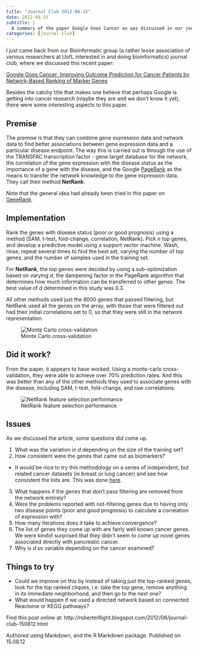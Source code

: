 ```yaml
---
title: "Journal Club 2012-08-15"
date: 2012-08-15
subtitle: |
  A summary of the paper Google Goes Cancer as was discussed in our journal club.
categories: [journal-club]
---
```


I just came back from our Bioinformatic group (a rather loose association of various
researchers at UofL interested in and doing bioinformatics) journal club, where we 
discussed this recent paper:

[Google Goes Cancer: Improving Outcome Prediction for Cancer Patients by Network-Based Ranking of Marker Genes][ggc_link]

Besides the catchy title that makes one believe that perhaps Google is getting into
cancer research (maybe they are and we don't know it yet), there were some interesting
aspects to this paper. 

## Premise

The premise is that they can combine gene expression data and network data to find 
better associations between gene expression data and a particular disease endpoint.
The way this is carried out is through the use of the TRANSFAC transcription factor -
gene target database for the network, the correlation of the gene expression with
the disease status as the importance of a gene with the disease, and the Google
[PageRank][pLink] as the means to transfer the network knowledge to the gene expression
data. They call their method **NetRank**. 

Note that the general idea had already been tried in this paper on [GeneRank][gRankLink].

## Implementation

Rank the genes with disease status (poor or good prognosis) using a method (SAM,
t-test, fold-change, correlation, NetRank). Pick *n* top genes, and develop a
predictive model using a support vector machine. Wash, rinse, repeat several times
to find the best set, varying the number of top genes, and the number of samples used
in the training set.

For **NetRank**, the top genes were decided by using a sub-optimization based on
varying *d*, the dampening factor in the PageRank algorithm that determines how
much information can be transferred to other genes. The best value of *d* determined
in this study was 0.3.

All other methods used just the 8000 genes that passed filtering, but NetRank used
all the genes on the array, with those that were filtered out had their initial
correlations set to 0, so that they were still in the network representation.

![Monte Carlo cross-validation](http://www.ploscompbiol.org/article/fetchObject.action?uri=info:doi/10.1371/journal.pcbi.1002511.g001&representation=PNG_I)

## Did it work?

From the paper, it appears to have worked. Using a monte-carlo cross-validation,
they were able to achieve over 70% prediction rates. And this was better than any
of the other methods they used to associate genes with the disease, including SAM,
t-test, fold-change, and raw correlations.

![NetRank feature selection performance](http://www.ploscompbiol.org/article/fetchObject.action?uri=info:doi/10.1371/journal.pcbi.1002511.g002&representation=PNG_I)

## Issues

As we discussed the article, some questions did come up.

 1. What was the variation in *d* depending on the size of the training set?
 2. How consistent were the genes that came out as biomarkers?
   * It would be nice to try this methodology on a series of independent, but
related cancer datasets (ie breast or lung cancer) and see how consistent the lists
are. This was done [here][wuLink].
 3. What happens if the genes that don't pass filtering are removed from the network
entirely?
 4. Were the problems reported with not-filtering genes due to having only two
disease points (poor and good prognosis) to calculate a correlation of expression 
 with?
 5. How many iterations does it take to achieve convergence?
 6. The list of genes they come up with are fairly well known cancer genes. We
were kindof surprised that they didn't seem to come up novel genes associated
directly with pancreatic cancer.
 7. Why is *d* so variable depending on the cancer examined?

## Things to try

 * Could we improve on this by instead of taking just the top-ranked genes, look for 
 the top ranked cliques, i.e. take the top gene, remove anything in its immediate
 neighborhood, and then go to the next one?
 * What would happen if we used a directed network based on connected Reactome
 or KEGG pathways?

Find this post online at: http://robertmflight.blogspot.com/2012/08/journal-club-150812.html

Authored using Markdown, and the R Markdown package. Published on 15.08.12
           

[ggc_link]: http://www.ploscompbiol.org/article/info%3Adoi%2F10.1371%2Fjournal.pcbi.1002511
[pLink]: http://en.wikipedia.org/wiki/PageRank
[gRankLink]: http://dx.doi.org/10.1186/1471-2105-6-233
[wuLink]: http://www.biomedcentral.com/1471-2105/13/182/abstract

